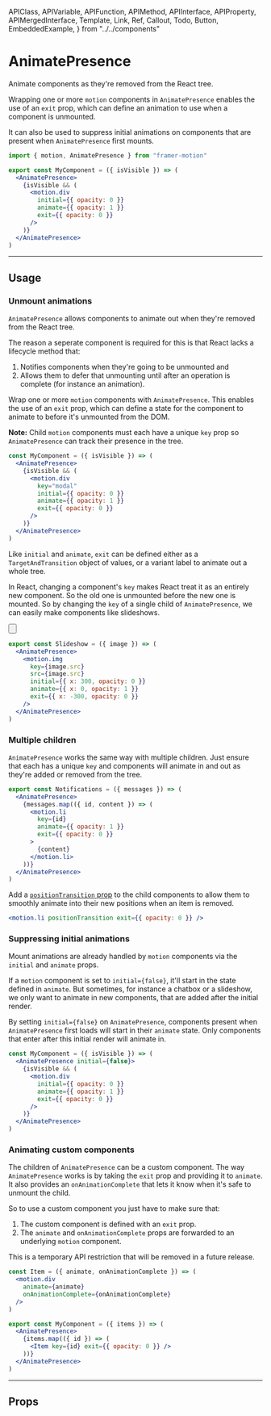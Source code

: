 <!-- 👋 Editing this file? Need help? → https://github.com/framer/api-docs/blob/master/CONTRIBUTING.md -->

  APIClass,
  APIVariable,
  APIFunction,
  APIMethod,
  APIInterface,
  APIProperty,
  APIMergedInterface,
  Template,
  Link,
  Ref,
  Callout,
  Todo,
  Button,
  EmbeddedExample,
} from "../../components"


# AnimatePresence

<span className="lead">
  Animate components as they're removed from the React tree.
</span>

<div>

Wrapping one or more `motion` components in `AnimatePresence` enables the use of an `exit` prop, which can define an animation to use when a component is unmounted.

It can also be used to suppress initial animations on components that are present when `AnimatePresence` first mounts.

</div>

```jsx
import { motion, AnimatePresence } from "framer-motion"

export const MyComponent = ({ isVisible }) => (
  <AnimatePresence>
    {isVisible && (
      <motion.div
        initial={{ opacity: 0 }}
        animate={{ opacity: 1 }}
        exit={{ opacity: 0 }}
      />
    )}
  </AnimatePresence>
)
```

---

## Usage

### Unmount animations

`AnimatePresence` allows components to animate out when they're removed from the React tree.

The reason a seperate component is required for this is that React lacks a lifecycle method that:

1. Notifies components when they're going to be unmounted and
2. Allows them to defer that unmounting until after an operation is complete (for instance an animation).

<div>

Wrap one or more `motion` components with `AnimatePresence`. This enables the use of an `exit` prop, which can define a state for the component to animate to before it's unmounted from the DOM.

**Note:** Child `motion` components must each have a unique `key` prop so `AnimatePresence` can track their presence in the tree.

</div>

```jsx
const MyComponent = ({ isVisible }) => (
  <AnimatePresence>
    {isVisible && (
      <motion.div
        key="modal"
        initial={{ opacity: 0 }}
        animate={{ opacity: 1 }}
        exit={{ opacity: 0 }}
      />
    )}
  </AnimatePresence>
)
```

Like `initial` and `animate`, `exit` can be defined either as a `TargetAndTransition` object of values, or a variant label to animate out a whole tree.

<div>

In React, changing a component's `key` makes React treat it as an entirely new component. So the old one is unmounted before the new one is mounted. So by changing the `key` of a single child of `AnimatePresence`, we can easily make components like slideshows.

<Button
  name="Open example in CodeSandbox"
  link="https://codesandbox.io/s/framer-motion-image-gallery-pqvx3?fontsize=14&module=%2Fsrc%2FExample.tsx"
/>

</div>

<EmbeddedExample background="#151515">
  <AnimatePresenceExample />
</EmbeddedExample>

```jsx
export const Slideshow = ({ image }) => (
  <AnimatePresence>
    <motion.img
      key={image.src}
      src={image.src}
      initial={{ x: 300, opacity: 0 }}
      animate={{ x: 0, opacity: 1 }}
      exit={{ x: -300, opacity: 0 }}
    />
  </AnimatePresence>
)
```

### Multiple children

<div>

`AnimatePresence` works the same way with multiple children. Just ensure that each has a unique `key` and components will animate in and out as they're added or removed from the tree.

</div>

```jsx
export const Notifications = ({ messages }) => (
  <AnimatePresence>
    {messages.map(({ id, content }) => (
      <motion.li
        key={id}
        animate={{ opacity: 1 }}
        exit={{ opacity: 0 }}
      >
        {content}
      </motion.li>
    ))}
  </AnimatePresence>
)
```

Add a [`positionTransition` prop](/api/motion/component/#animationprops.positiontransition) to the child components to allow them to smoothly animate into their new positions when an item is removed.

```jsx
<motion.li positionTransition exit={{ opacity: 0 }} />
```

### Suppressing initial animations

<div>

Mount animations are already handled by `motion` components via the `initial` and `animate` props.

If a `motion` component is set to `initial={false}`, it'll start in the state defined in `animate`. But sometimes, for instance a chatbox or a slideshow, we only want to animate in new components, that are added after the initial render.

By setting `initial={false}` on `AnimatePresence`, components present when `AnimatePresence` first loads will start in their `animate` state. Only components that enter after this initial render will animate in.

</div>

```jsx highlight=2,5-6
const MyComponent = ({ isVisible }) => (
  <AnimatePresence initial={false}>
    {isVisible && (
      <motion.div
        initial={{ opacity: 0 }}
        animate={{ opacity: 1 }}
        exit={{ opacity: 0 }}
      />
    )}
  </AnimatePresence>
)
```

### Animating custom components

<div>

The children of `AnimatePresence` can be a custom component. The way `AnimatePresence` works is by taking the `exit` prop and providing it to `animate`. It also provides an `onAnimationComplete` that lets it know when it's safe to unmount the child.

So to use a custom component you just have to make sure that:

1. The custom component is defined with an `exit` prop.
2. The `animate` and `onAnimationComplete` props are forwarded to an underlying `motion` component.

This is a temporary API restriction that will be removed in a future release.

</div>

```jsx
const Item = ({ animate, onAnimationComplete }) => (
  <motion.div
    animate={animate}
    onAnimationComplete={onAnimationComplete}
  />
)

export const MyComponent = ({ items }) => (
  <AnimatePresence>
    {items.map(({ id }) => (
      <Item key={id} exit={{ opacity: 0 }} />
    ))}
  </AnimatePresence>
)
```

---

## Props

<APIProperty name="AnimatePresenceProps.initial" />
<APIProperty name="AnimatePresenceProps.custom" />
<APIProperty name="AnimatePresenceProps.onExitComplete" />
